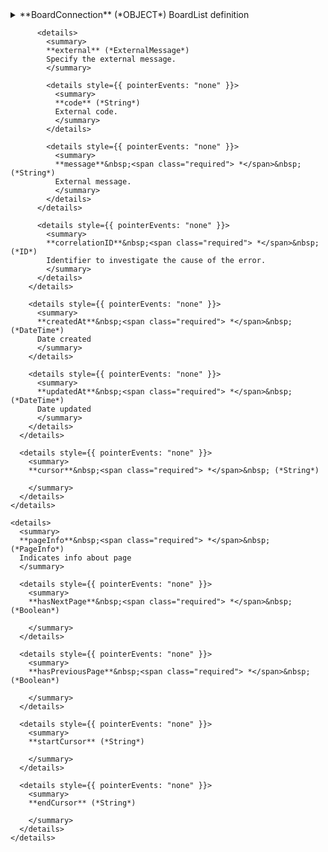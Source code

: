 
<details>
  <summary>
  **BoardConnection** (*OBJECT*)  
  BoardList definition  
  </summary>
  
  
    <details>
      <summary>
      **edges** (*BoardEdge*)  
      
      </summary>
  
      <details>
        <summary>
        **node** (*Board*)  
        
        </summary>
  
        <details style={{ pointerEvents: "none" }}>
          <summary>
          **code**&nbsp;<span class="required"> *</span>&nbsp; (*ID*)  
          Board ID  
          </summary>
        </details>

        <details>
          <summary>
          **boardData** (*BoardData*)  
          Board data  
          </summary>
  
          <details style={{ pointerEvents: "none" }}>
            <summary>
            **code**&nbsp;<span class="required"> *</span>&nbsp; (*ID*)  
            Internal code for checking availability  
            </summary>
          </details>

          <details style={{ pointerEvents: "none" }}>
            <summary>
            **boardCode**&nbsp;<span class="required"> *</span>&nbsp; (*String*)  
            Code of the hotel in the Supplier selected  
            </summary>
          </details>

          <details>
            <summary>
            **texts** (*Text*)  
            Label  
            </summary>
  
            <details style={{ pointerEvents: "none" }}>
              <summary>
              **text**&nbsp;<span class="required"> *</span>&nbsp; (*String*)  
              
              </summary>
            </details>

            <details style={{ pointerEvents: "none" }}>
              <summary>
              **language**&nbsp;<span class="required"> *</span>&nbsp; (*Language*)  
              
              </summary>
            </details>
          </details>
        </details>

        <details>
          <summary>
          **adviseMessage** (*AdviseMessage*)  
          List of messages  
          </summary>
  
          <details style={{ pointerEvents: "none" }}>
            <summary>
            **code**&nbsp;<span class="required"> *</span>&nbsp; (*ID*)  
            AM code: The following codes can be returned:  
            </summary>
          </details>

          <details style={{ pointerEvents: "none" }}>
            <summary>
            **description**&nbsp;<span class="required"> *</span>&nbsp; (*String*)  
            Error description  
            </summary>
          </details>

          <details style={{ pointerEvents: "none" }}>
            <summary>
            **level**&nbsp;<span class="required"> *</span>&nbsp; (*Enum of AdviseMessageLevel*)  
            Indicates the level of importance of the message.
Possible values: ERROR, WARN, INFO.  
            Possible values:  
            `WARN`  
          `ERROR`  
          `INFO`  
            </summary>
          </details>

          <details>
            <summary>
            **external** (*ExternalMessage*)  
            Specify the external message.  
            </summary>
  
            <details style={{ pointerEvents: "none" }}>
              <summary>
              **code** (*String*)  
              External code.  
              </summary>
            </details>

            <details style={{ pointerEvents: "none" }}>
              <summary>
              **message**&nbsp;<span class="required"> *</span>&nbsp; (*String*)  
              External message.  
              </summary>
            </details>
          </details>

          <details style={{ pointerEvents: "none" }}>
            <summary>
            **correlationID**&nbsp;<span class="required"> *</span>&nbsp; (*ID*)  
            Identifier to investigate the cause of the error.  
            </summary>
          </details>
        </details>

        <details style={{ pointerEvents: "none" }}>
          <summary>
          **createdAt**&nbsp;<span class="required"> *</span>&nbsp; (*DateTime*)  
          Date created  
          </summary>
        </details>

        <details style={{ pointerEvents: "none" }}>
          <summary>
          **updatedAt**&nbsp;<span class="required"> *</span>&nbsp; (*DateTime*)  
          Date updated  
          </summary>
        </details>
      </details>

      <details style={{ pointerEvents: "none" }}>
        <summary>
        **cursor**&nbsp;<span class="required"> *</span>&nbsp; (*String*)  
        
        </summary>
      </details>
    </details>

    <details>
      <summary>
      **pageInfo**&nbsp;<span class="required"> *</span>&nbsp; (*PageInfo*)  
      Indicates info about page  
      </summary>
  
      <details style={{ pointerEvents: "none" }}>
        <summary>
        **hasNextPage**&nbsp;<span class="required"> *</span>&nbsp; (*Boolean*)  
        
        </summary>
      </details>

      <details style={{ pointerEvents: "none" }}>
        <summary>
        **hasPreviousPage**&nbsp;<span class="required"> *</span>&nbsp; (*Boolean*)  
        
        </summary>
      </details>

      <details style={{ pointerEvents: "none" }}>
        <summary>
        **startCursor** (*String*)  
        
        </summary>
      </details>

      <details style={{ pointerEvents: "none" }}>
        <summary>
        **endCursor** (*String*)  
        
        </summary>
      </details>
    </details>
</details>

